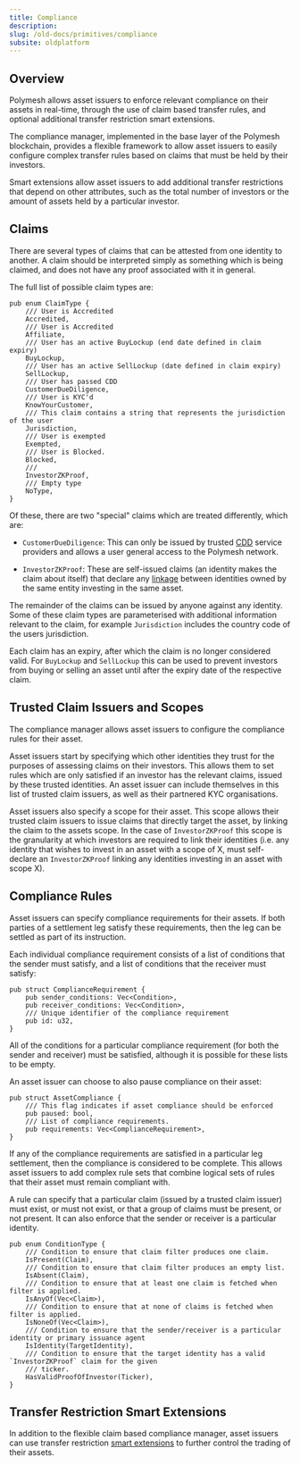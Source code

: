 ```yaml
---
title: Compliance
description:
slug: /old-docs/primitives/compliance
subsite: oldplatform
---
```


## Overview

Polymesh allows asset issuers to enforce relevant compliance on their assets in real-time, through the use of claim based transfer rules, and optional additional transfer restriction smart extensions.

The compliance manager, implemented in the base layer of the Polymesh blockchain, provides a flexible framework to allow asset issuers to easily configure complex transfer rules based on claims that must be held by their investors.

Smart extensions allow asset issuers to add additional transfer restrictions that depend on other attributes, such as the total number of investors or the amount of assets held by a particular investor.

## Claims

There are several types of claims that can be attested from one identity to another. A claim should be interpreted simply as something which is being claimed, and does not have any proof associated with it in general.

The full list of possible claim types are:  

```
pub enum ClaimType {
    /// User is Accredited
    Accredited,
    /// User is Accredited
    Affiliate,
    /// User has an active BuyLockup (end date defined in claim expiry)
    BuyLockup,
    /// User has an active SellLockup (date defined in claim expiry)
    SellLockup,
    /// User has passed CDD
    CustomerDueDiligence,
    /// User is KYC'd
    KnowYourCustomer,
    /// This claim contains a string that represents the jurisdiction of the user
    Jurisdiction,
    /// User is exempted
    Exempted,
    /// User is Blocked.
    Blocked,
    ///
    InvestorZKProof,
    /// Empty type
    NoType,
}
```

Of these, there are two "special" claims which are treated differently, which are:  

- `CustomerDueDiligence`: This can only be issued by trusted [CDD](./cdd.md) service providers and allows a user general access to the Polymesh network.

- `InvestorZKProof`: These are self-issued claims (an identity makes the claim about itself) that declare any [linkage](./confidential_identity.md) between identities owned by the same entity investing in the same asset.

The remainder of the claims can be issued by anyone against any identity. Some of these claim types are parameterised with additional information relevant to the claim, for example `Jurisdiction` includes the country code of the users jurisdiction.

Each claim has an expiry, after which the claim is no longer considered valid. For `BuyLockup` and `SellLockup` this can be used to prevent investors from buying or selling an asset until after the expiry date of the respective claim.

## Trusted Claim Issuers and Scopes

The compliance manager allows asset issuers to configure the compliance rules for their asset.

Asset issuers start by specifying which other identities they trust for the purposes of assessing claims on their investors. This allows them to set rules which are only satisfied if an investor has the relevant claims, issued by these trusted identities. An asset issuer can include themselves in this list of trusted claim issuers, as well as their partnered KYC organisations.

Asset issuers also specify a scope for their asset. This scope allows their trusted claim issuers to issue claims that directly target the asset, by linking the claim to the assets scope. In the case of `InvestorZKProof` this scope is the granularity at which investors are required to link their identities (i.e. any identity that wishes to invest in an asset with a scope of X, must self-declare an `InvestorZKProof` linking any identities investing in an asset with scope X).

## Compliance Rules

Asset issuers can specify compliance requirements for their assets. If both parties of a settlement leg satisfy these requirements, then the leg can be settled as part of its instruction.

Each individual compliance requirement consists of a list of conditions that the sender must satisfy, and a list of conditions that the receiver must satisfy:  

```
pub struct ComplianceRequirement {
    pub sender_conditions: Vec<Condition>,
    pub receiver_conditions: Vec<Condition>,
    /// Unique identifier of the compliance requirement
    pub id: u32,
}
```

All of the conditions for a particular compliance requirement (for both the sender and receiver) must be satisfied, although it is possible for these lists to be empty.

An asset issuer can choose to also pause compliance on their asset:  

```
pub struct AssetCompliance {
    /// This flag indicates if asset compliance should be enforced
    pub paused: bool,
    /// List of compliance requirements.
    pub requirements: Vec<ComplianceRequirement>,
}
```

If any of the compliance requirements are satisfied in a particular leg settlement, then the compliance is considered to be complete. This allows asset issuers to add complex rule sets that combine logical sets of rules that their asset must remain compliant with.

A rule can specify that a particular claim (issued by a trusted claim issuer) must exist, or must not exist, or that a group of claims must be present, or not present. It can also enforce that the sender or receiver is a particular identity.

```
pub enum ConditionType {
    /// Condition to ensure that claim filter produces one claim.
    IsPresent(Claim),
    /// Condition to ensure that claim filter produces an empty list.
    IsAbsent(Claim),
    /// Condition to ensure that at least one claim is fetched when filter is applied.
    IsAnyOf(Vec<Claim>),
    /// Condition to ensure that at none of claims is fetched when filter is applied.
    IsNoneOf(Vec<Claim>),
    /// Condition to ensure that the sender/receiver is a particular identity or primary issuance agent
    IsIdentity(TargetIdentity),
    /// Condition to ensure that the target identity has a valid `InvestorZKProof` claim for the given
    /// ticker.
    HasValidProofOfInvestor(Ticker),
}
```

## Transfer Restriction Smart Extensions

In addition to the flexible claim based compliance manager, asset issuers can use transfer restriction [smart extensions](./smart_extensions.md) to further control the trading of their assets.